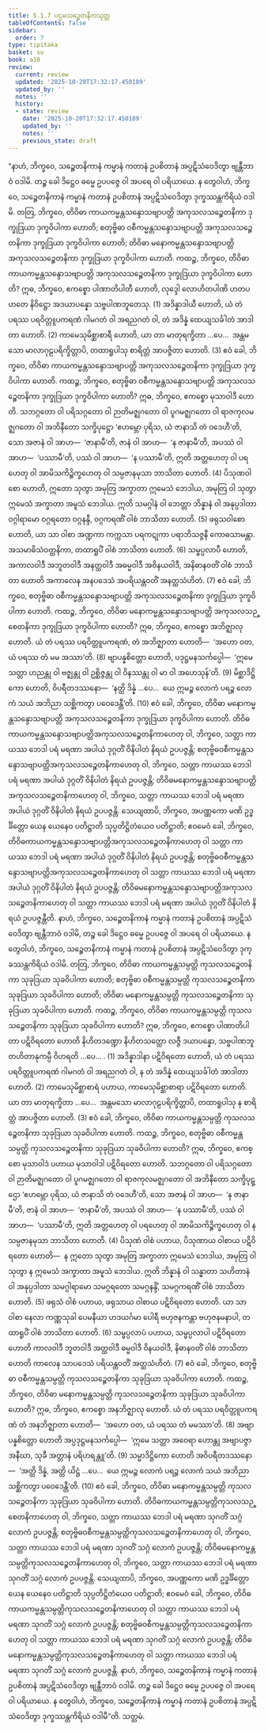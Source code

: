 ```yaml
---
title: 5.1.7 ပဌမသဉ္စေတနိကသုတ္တ
tableOfContents: false
sidebar:
  order: 7
type: tipitaka
basket: su
book: a10
review:
  current: review
  updated: '2025-10-20T17:32:17.450189'
  updated_by: ''
  notes: ''
  history:
  - state: review
    date: '2025-10-20T17:32:17.450189'
    updated_by: ''
    notes: ''
    previous_state: draft
---
```



<DynamicBreadcrumb />


<ReviewStatus review={frontmatter.review} showDetails={true} />

<HypothesisAnnotation frontmatter={frontmatter} />

<Division number="217" book="a10" e="ch" v="17" p="497">

<Paragraph number="1441" book="a10">
“နာဟံ, ဘိက္ခဝေ, သဉ္စေတနိကာနံ ကမ္မာနံ ကတာနံ ဥပစိတာနံ အပ္ပဋိသံဝေဒိတွာ ဗျန္တီဘာဝံ ဝဒါမိ. တဉ္စ ခေါ ဒိဋ္ဌေဝ ဓမ္မေ ဥပပဇ္ဇေ ဝါ အပရေ ဝါ ပရိယာယေ. န တွေဝါဟံ, ဘိက္ခဝေ, သဉ္စေတနိကာနံ ကမ္မာနံ ကတာနံ ဥပစိတာနံ အပ္ပဋိသံဝေဒိတွာ ဒုက္ခဿန္တကိရိယံ ဝဒါမိ.
</Paragraph>

<Paragraph number="1442" book="a10">
တတြ, ဘိက္ခဝေ, တိဝိဓာ ကာယကမ္မန္တသန္ဒောသဗျာပတ္တိ အကုသလသဉ္စေတနိကာ ဒုက္ခုဒြယာ ဒုက္ခဝိပါကာ ဟောတိ; စတုဗ္ဗိဓာ ဝစီကမ္မန္တသန္ဒောသဗျာပတ္တိ အကုသလသဉ္စေတနိကာ ဒုက္ခုဒြယာ ဒုက္ခဝိပါကာ ဟောတိ; တိဝိဓာ မနောကမ္မန္တသန္ဒောသဗျာပတ္တိ အကုသလသဉ္စေတနိကာ ဒုက္ခုဒြယာ ဒုက္ခဝိပါကာ ဟောတိ.
</Paragraph>

<Paragraph number="1443" book="a10">
ကထဉ္စ, ဘိက္ခဝေ, တိဝိဓာ ကာယကမ္မန္တသန္ဒောသဗျာပတ္တိ အကုသလသဉ္စေတနိကာ ဒုက္ခုဒြယာ ဒုက္ခဝိပါကာ ဟောတိ? ဣဓ, ဘိက္ခဝေ, ဧကစ္စော ပါဏာတိပါတီ ဟောတိ, လုဒ္ဒေါ လောဟိတပါဏိ ဟတပဟတေ နိဝိဋ္ဌော အဒယာပန္နော သဗ္ဗပါဏဘူတေသု. (1)
</Paragraph>

<Paragraph number="1444" book="a10">
အဒိန္နာဒါယီ ဟောတိ, ယံ တံ ပရဿ ပရဝိတ္တူပကရဏံ ဂါမဂတံ ဝါ အရညဂတံ ဝါ, တံ အဒိန္နံ ထေယျသင်္ခါတံ အာဒါတာ ဟောတိ. (2)
</Paragraph>

<Paragraph number="1445" book="a10">
ကာမေသုမိစ္ဆာစာရီ ဟောတိ, ယာ တာ မာတုရက္ခိတာ …ပေ…  အန္တမသော မာလာဂုဠပရိက္ခိတ္တာပိ, တထာရူပါသု စာရိတ္တံ အာပဇ္ဇိတာ ဟောတိ. (3)
</Paragraph>

<Paragraph number="1446" book="a10">
ဧဝံ ခေါ, ဘိက္ခဝေ, တိဝိဓာ ကာယကမ္မန္တသန္ဒောသဗျာပတ္တိ အကုသလသဉ္စေတနိကာ ဒုက္ခုဒြယာ ဒုက္ခဝိပါကာ ဟောတိ.
</Paragraph>

<Paragraph number="1447" book="a10">
ကထဉ္စ, ဘိက္ခဝေ, စတုဗ္ဗိဓာ ဝစီကမ္မန္တသန္ဒောသဗျာပတ္တိ အကုသလသဉ္စေတနိကာ ဒုက္ခုဒြယာ ဒုက္ခဝိပါကာ ဟောတိ? ဣဓ, ဘိက္ခဝေ, ဧကစ္စော မုသာဝါဒီ ဟောတိ. သဘဂ္ဂတော ဝါ ပရိသဂ္ဂတော ဝါ ဉာတိမဇ္ဈဂတော ဝါ ပူဂမဇ္ဈဂတော ဝါ ရာဇကုလမဇ္ဈဂတော ဝါ အဘိနီတော သက္ခိပုဋ္ဌော ‘ဧဟမ္ဘော ပုရိသ, ယံ ဇာနာသိ တံ ဝဒေဟီ’တိ, သော အဇာနံ ဝါ အာဟ—  ‘ဇာနာမီ’တိ, ဇာနံ ဝါ အာဟ—  ‘န ဇာနာမီ’တိ, အပဿံ ဝါ အာဟ—  ‘ပဿာမီ’တိ, ပဿံ ဝါ အာဟ—  ‘န ပဿာမီ’တိ, ဣတိ အတ္တဟေတု ဝါ ပရဟေတု ဝါ အာမိသကိဉ္စိက္ခဟေတု ဝါ သမ္ပဇာနမုသာ ဘာသိတာ ဟောတိ. (4)
</Paragraph>

<Paragraph number="1448" book="a10">
ပိသုဏဝါစော ဟောတိ, ဣတော သုတွာ အမုတြ အက္ခာတာ ဣမေသံ ဘေဒါယ, အမုတြ ဝါ သုတွာ ဣမေသံ အက္ခာတာ အမူသံ ဘေဒါယ. ဣတိ သမဂ္ဂါနံ ဝါ ဘေတ္တာ ဘိန္နာနံ ဝါ အနုပ္ပဒါတာ ဝဂ္ဂါရာမော ဝဂ္ဂရတော ဝဂ္ဂနန္ဒီ, ဝဂ္ဂကရဏိံ ဝါစံ ဘာသိတာ ဟောတိ. (5)
</Paragraph>

<Paragraph number="1449" book="a10">
ဖရုသဝါစော ဟောတိ, ယာ သာ ဝါစာ အဏ္ဍကာ ကက္ကသာ ပရကဋုကာ ပရာဘိသဇ္ဇနီ ကောဓသာမန္တာ. အသမာဓိသံဝတ္တနိကာ, တထာရူပိံ ဝါစံ ဘာသိတာ ဟောတိ. (6)
</Paragraph>

<Paragraph number="1450" book="a10">
သမ္ဖပ္ပလာပီ ဟောတိ, အကာလဝါဒီ အဘူတဝါဒီ အနတ္ထဝါဒီ အဓမ္မဝါဒီ အဝိနယဝါဒီ, အနိဓာနဝတိံ ဝါစံ ဘာသိတာ ဟောတိ အကာလေန အနပဒေသံ အပရိယန္တဝတိံ အနတ္ထသံဟိတံ. (7)
</Paragraph>

<Paragraph number="1451" book="a10">
ဧဝံ ခေါ, ဘိက္ခဝေ, စတုဗ္ဗိဓာ ဝစီကမ္မန္တသန္ဒောသဗျာပတ္တိ အကုသလသဉ္စေတနိကာ ဒုက္ခုဒြယာ ဒုက္ခဝိပါကာ ဟောတိ.
</Paragraph>

<Paragraph number="1452" book="a10">
ကထဉ္စ, ဘိက္ခဝေ, တိဝိဓာ မနောကမ္မန္တသန္ဒောသဗျာပတ္တိ အကုသလသဉ္စေတနိကာ ဒုက္ခုဒြယာ ဒုက္ခဝိပါကာ ဟောတိ? ဣဓ, ဘိက္ခဝေ, ဧကစ္စော အဘိဇ္ဈာလု ဟောတိ. ယံ တံ ပရဿ ပရဝိတ္တူပကရဏံ, တံ အဘိဇ္ဈာတာ ဟောတိ—  ‘အဟော ဝတ, ယံ ပရဿ တံ မမ အဿာ’တိ. (8)
</Paragraph>

<Paragraph number="1453" book="a10">
ဗျာပန္နစိတ္တော ဟောတိ, ပဒုဋ္ဌမနသင်္ကပ္ပေါ—  ‘ဣမေ သတ္တာ ဟညန္တု ဝါ ဗဇ္ဈန္တု ဝါ ဥစ္ဆိဇ္ဇန္တု ဝါ ဝိနဿန္တု ဝါ မာ ဝါ အဟေသုန်’တိ. (9)
</Paragraph>

<Paragraph number="1454" book="a10">
မိစ္ဆာဒိဋ္ဌိကော ဟောတိ, ဝိပရီတဒဿနော—  ‘နတ္ထိ ဒိန္နံ …ပေ…  ယေ ဣမဉ္စ လောကံ ပရဉ္စ လောကံ သယံ အဘိညာ သစ္ဆိကတွာ ပဝေဒေန္တီ’တိ. (10)
</Paragraph>

<Paragraph number="1455" book="a10">
ဧဝံ ခေါ, ဘိက္ခဝေ, တိဝိဓာ မနောကမ္မန္တသန္ဒောသဗျာပတ္တိ အကုသလသဉ္စေတနိကာ ဒုက္ခုဒြယာ ဒုက္ခဝိပါကာ ဟောတိ.
</Paragraph>

<Paragraph number="1456" book="a10">
တိဝိဓကာယကမ္မန္တသန္ဒောသဗျာပတ္တိအကုသလသဉ္စေတနိကာဟေတု ဝါ, ဘိက္ခဝေ, သတ္တာ ကာယဿ ဘေဒါ ပရံ မရဏာ အပါယံ ဒုဂ္ဂတိံ ဝိနိပါတံ နိရယံ ဥပပဇ္ဇန္တိ; စတုဗ္ဗိဓဝစီကမ္မန္တသန္ဒောသဗျာပတ္တိအကုသလသဉ္စေတနိကာဟေတု ဝါ, ဘိက္ခဝေ, သတ္တာ ကာယဿ ဘေဒါ ပရံ မရဏာ အပါယံ ဒုဂ္ဂတိံ ဝိနိပါတံ နိရယံ ဥပပဇ္ဇန္တိ; တိဝိဓမနောကမ္မန္တသန္ဒောသဗျာပတ္တိ အကုသလသဉ္စေတနိကာဟေတု ဝါ, ဘိက္ခဝေ, သတ္တာ ကာယဿ ဘေဒါ ပရံ မရဏာ အပါယံ ဒုဂ္ဂတိံ ဝိနိပါတံ နိရယံ ဥပပဇ္ဇန္တိ.
</Paragraph>

<Paragraph number="1457" book="a10">
သေယျထာပိ, ဘိက္ခဝေ, အပဏ္ဏကော မဏိ ဥဒ္ဓင်္ခိတ္တော ယေန ယေနေဝ ပတိဋ္ဌာတိ သုပ္ပတိဋ္ဌိတံယေဝ ပတိဋ္ဌာတိ; ဧဝမေဝံ ခေါ, ဘိက္ခဝေ, တိဝိဓကာယကမ္မန္တသန္ဒောသဗျာပတ္တိအကုသလသဉ္စေတနိကာဟေတု ဝါ သတ္တာ ကာယဿ ဘေဒါ ပရံ မရဏာ အပါယံ ဒုဂ္ဂတိံ ဝိနိပါတံ နိရယံ ဥပပဇ္ဇန္တိ; စတုဗ္ဗိဓဝစီကမ္မန္တသန္ဒောသဗျာပတ္တိအကုသလသဉ္စေတနိကာဟေတု ဝါ သတ္တာ ကာယဿ ဘေဒါ ပရံ မရဏာ အပါယံ ဒုဂ္ဂတိံ ဝိနိပါတံ နိရယံ ဥပပဇ္ဇန္တိ; တိဝိဓမနောကမ္မန္တသန္ဒောသဗျာပတ္တိအကုသလသဉ္စေတနိကာဟေတု ဝါ သတ္တာ ကာယဿ ဘေဒါ ပရံ မရဏာ အပါယံ ဒုဂ္ဂတိံ ဝိနိပါတံ နိရယံ ဥပပဇ္ဇန္တီတိ.
</Paragraph>

<Paragraph number="1458" book="a10">
နာဟံ, ဘိက္ခဝေ, သဉ္စေတနိကာနံ ကမ္မာနံ ကတာနံ ဥပစိတာနံ အပ္ပဋိသံဝေဒိတွာ ဗျန္တီဘာဝံ ဝဒါမိ, တဉ္စ ခေါ ဒိဋ္ဌေဝ ဓမ္မေ ဥပပဇ္ဇေ ဝါ အပရေ ဝါ ပရိယာယေ. န တွေဝါဟံ, ဘိက္ခဝေ, သဉ္စေတနိကာနံ ကမ္မာနံ ကတာနံ ဥပစိတာနံ အပ္ပဋိသံဝေဒိတွာ ဒုက္ခဿန္တကိရိယံ ဝဒါမိ.
</Paragraph>

<Paragraph number="1459" book="a10">
တတြ, ဘိက္ခဝေ, တိဝိဓာ ကာယကမ္မန္တသမ္ပတ္တိ ကုသလသဉ္စေတနိကာ သုခုဒြယာ သုခဝိပါကာ ဟောတိ; စတုဗ္ဗိဓာ ဝစီကမ္မန္တသမ္ပတ္တိ ကုသလသဉ္စေတနိကာ သုခုဒြယာ သုခဝိပါကာ ဟောတိ; တိဝိဓာ မနောကမ္မန္တသမ္ပတ္တိ ကုသလသဉ္စေတနိကာ သုခုဒြယာ သုခဝိပါကာ ဟောတိ.
</Paragraph>

<Paragraph number="1460" book="a10">
ကထဉ္စ, ဘိက္ခဝေ, တိဝိဓာ ကာယကမ္မန္တသမ္ပတ္တိ ကုသလသဉ္စေတနိကာ သုခုဒြယာ သုခဝိပါကာ ဟောတိ? ဣဓ, ဘိက္ခဝေ, ဧကစ္စော ပါဏာတိပါတာ ပဋိဝိရတော ဟောတိ နိဟိတဒဏ္ဍော နိဟိတသတ္ထော လဇ္ဇီ ဒယာပန္နော, သဗ္ဗပါဏဘူတဟိတာနုကမ္ပီ ဝိဟရတိ …ပေ… . (1)
</Paragraph>

<Paragraph number="1461" book="a10">
အဒိန္နာဒါနာ ပဋိဝိရတော ဟောတိ, ယံ တံ ပရဿ ပရဝိတ္တူပကရဏံ ဂါမဂတံ ဝါ အရညဂတံ ဝါ, န တံ အဒိန္နံ ထေယျသင်္ခါတံ အာဒါတာ ဟောတိ. (2)
</Paragraph>

<Paragraph number="1462" book="a10">
ကာမေသုမိစ္ဆာစာရံ ပဟာယ, ကာမေသုမိစ္ဆာစာရာ ပဋိဝိရတော ဟောတိ. ယာ တာ မာတုရက္ခိတာ …ပေ…  အန္တမသော မာလာဂုဠပရိက္ခိတ္တာပိ, တထာရူပါသု န စာရိတ္တံ အာပဇ္ဇိတာ ဟောတိ. (3)
</Paragraph>

<Paragraph number="1463" book="a10">
ဧဝံ ခေါ, ဘိက္ခဝေ, တိဝိဓာ ကာယကမ္မန္တသမ္ပတ္တိ ကုသလသဉ္စေတနိကာ သုခုဒြယာ သုခဝိပါကာ ဟောတိ.
</Paragraph>

<Paragraph number="1464" book="a10">
ကထဉ္စ, ဘိက္ခဝေ, စတုဗ္ဗိဓာ ဝစီကမ္မန္တသမ္ပတ္တိ ကုသလသဉ္စေတနိကာ သုခုဒြယာ သုခဝိပါကာ ဟောတိ? ဣဓ, ဘိက္ခဝေ, ဧကစ္စော မုသာဝါဒံ ပဟာယ မုသာဝါဒါ ပဋိဝိရတော ဟောတိ. သဘဂ္ဂတော ဝါ ပရိသဂ္ဂတော ဝါ ဉာတိမဇ္ဈဂတော ဝါ ပူဂမဇ္ဈဂတော ဝါ ရာဇကုလမဇ္ဈဂတော ဝါ အဘိနီတော သက္ခိပုဋ္ဌော ‘ဧဟမ္ဘော ပုရိသ, ယံ ဇာနာသိ တံ ဝဒေဟီ’တိ, သော အဇာနံ ဝါ အာဟ—  ‘န ဇာနာမီ’တိ, ဇာနံ ဝါ အာဟ—  ‘ဇာနာမီ’တိ, အပဿံ ဝါ အာဟ—  ‘န ပဿာမီ’တိ, ပဿံ ဝါ အာဟ—  ‘ပဿာမီ’တိ, ဣတိ အတ္တဟေတု ဝါ ပရဟေတု ဝါ အာမိသကိဉ္စိက္ခဟေတု ဝါ န သမ္ပဇာနမုသာ ဘာသိတာ ဟောတိ. (4)
</Paragraph>

<Paragraph number="1465" book="a10">
ပိသုဏံ ဝါစံ ပဟာယ, ပိသုဏာယ ဝါစာယ ပဋိဝိရတော ဟောတိ—  န ဣတော သုတွာ အမုတြ အက္ခာတာ ဣမေသံ ဘေဒါယ, အမုတြ ဝါ သုတွာ န ဣမေသံ အက္ခာတာ အမူသံ ဘေဒါယ. ဣတိ ဘိန္နာနံ ဝါ သန္ဓာတာ သဟိတာနံ ဝါ အနုပ္ပဒါတာ သမဂ္ဂါရာမော သမဂ္ဂရတော သမဂ္ဂနန္ဒိံ, သမဂ္ဂကရဏိံ ဝါစံ ဘာသိတာ ဟောတိ. (5)
</Paragraph>

<Paragraph number="1466" book="a10">
ဖရုသံ ဝါစံ ပဟာယ, ဖရုသာယ ဝါစာယ ပဋိဝိရတော ဟောတိ. ယာ သာ ဝါစာ နေလာ ကဏ္ဏသုခါ ပေမနီယာ ဟဒယင်္ဂမာ ပေါရီ ဗဟုဇနကန္တာ ဗဟုဇနမနာပါ, တထာရူပိံ ဝါစံ ဘာသိတာ ဟောတိ. (6)
</Paragraph>

<Paragraph number="1467" book="a10">
သမ္ဖပ္ပလာပံ ပဟာယ, သမ္ဖပ္ပလာပါ ပဋိဝိရတော ဟောတိ ကာလဝါဒီ ဘူတဝါဒီ အတ္ထဝါဒီ ဓမ္မဝါဒီ ဝိနယဝါဒီ, နိဓာနဝတိံ ဝါစံ ဘာသိတာ ဟောတိ ကာလေန သာပဒေသံ ပရိယန္တဝတိံ အတ္ထသံဟိတံ. (7)
</Paragraph>

<Paragraph number="1468" book="a10">
ဧဝံ ခေါ, ဘိက္ခဝေ, စတုဗ္ဗိဓာ ဝစီကမ္မန္တသမ္ပတ္တိ ကုသလသဉ္စေတနိကာ သုခုဒြယာ သုခဝိပါကာ ဟောတိ.
</Paragraph>

<Paragraph number="1469" book="a10">
ကထဉ္စ, ဘိက္ခဝေ, တိဝိဓာ မနောကမ္မန္တသမ္ပတ္တိ ကုသလသဉ္စေတနိကာ သုခုဒြယာ သုခဝိပါကာ ဟောတိ? ဣဓ, ဘိက္ခဝေ, ဧကစ္စော အနဘိဇ္ဈာလု ဟောတိ. ယံ တံ ပရဿ ပရဝိတ္တူပကရဏံ တံ အနဘိဇ္ဈာတာ ဟောတိ—  ‘အဟော ဝတ, ယံ ပရဿ တံ မမဿာ’တိ. (8)
</Paragraph>

<Paragraph number="1470" book="a10">
အဗျာပန္နစိတ္တော ဟောတိ အပ္ပဒုဋ္ဌမနသင်္ကပ္ပေါ—  ‘ဣမေ သတ္တာ အဝေရာ ဟောန္တု အဗျာပဇ္ဇာ အနီဃာ, သုခီ အတ္တာနံ ပရိဟရန္တူ’တိ. (9)
</Paragraph>

<Paragraph number="1471" book="a10">
သမ္မာဒိဋ္ဌိကော ဟောတိ အဝိပရီတဒဿနော—  ‘အတ္ထိ ဒိန္နံ, အတ္ထိ ယိဋ္ဌံ …ပေ…  ယေ ဣမဉ္စ လောကံ ပရဉ္စ လောကံ သယံ အဘိညာ သစ္ဆိကတွာ ပဝေဒေန္တီ’တိ. (10)
</Paragraph>

<Paragraph number="1472" book="a10">
ဧဝံ ခေါ, ဘိက္ခဝေ, တိဝိဓာ မနောကမ္မန္တသမ္ပတ္တိ ကုသလသဉ္စေတနိကာ သုခုဒြယာ သုခဝိပါကာ ဟောတိ.
</Paragraph>

<Paragraph number="1473" book="a10">
တိဝိဓကာယကမ္မန္တသမ္ပတ္တိကုသလသဉ္စေတနိကာဟေတု ဝါ, ဘိက္ခဝေ, သတ္တာ ကာယဿ ဘေဒါ ပရံ မရဏာ သုဂတိံ သဂ္ဂံ လောကံ ဥပပဇ္ဇန္တိ; စတုဗ္ဗိဓဝစီကမ္မန္တသမ္ပတ္တိကုသလသဉ္စေတနိကာဟေတု ဝါ, ဘိက္ခဝေ, သတ္တာ ကာယဿ ဘေဒါ ပရံ မရဏာ သုဂတိံ သဂ္ဂံ လောကံ ဥပပဇ္ဇန္တိ; တိဝိဓမနောကမ္မန္တသမ္ပတ္တိကုသလသဉ္စေတနိကာဟေတု ဝါ, ဘိက္ခဝေ, သတ္တာ ကာယဿ ဘေဒါ ပရံ မရဏာ သုဂတိံ သဂ္ဂံ လောကံ ဥပပဇ္ဇန္တိ.
</Paragraph>

<Paragraph number="1474" book="a10">
သေယျထာပိ, ဘိက္ခဝေ, အပဏ္ဏကော မဏိ ဥဒ္ဓင်္ခိတ္တော ယေန ယေနေဝ ပတိဋ္ဌာတိ သုပ္ပတိဋ္ဌိတံယေဝ ပတိဋ္ဌာတိ; ဧဝမေဝံ ခေါ, ဘိက္ခဝေ, တိဝိဓကာယကမ္မန္တသမ္ပတ္တိကုသလသဉ္စေတနိကာဟေတု ဝါ သတ္တာ ကာယဿ ဘေဒါ ပရံ မရဏာ သုဂတိံ သဂ္ဂံ လောကံ ဥပပဇ္ဇန္တိ; စတုဗ္ဗိဓဝစီကမ္မန္တသမ္ပတ္တိကုသလသဉ္စေတနိကာဟေတု ဝါ သတ္တာ ကာယဿ ဘေဒါ ပရံ မရဏာ သုဂတိံ သဂ္ဂံ လောကံ ဥပပဇ္ဇန္တိ; တိဝိဓမနောကမ္မန္တသမ္ပတ္တိကုသလသဉ္စေတနိကာဟေတု ဝါ သတ္တာ ကာယဿ ဘေဒါ ပရံ မရဏာ သုဂတိံ သဂ္ဂံ လောကံ ဥပပဇ္ဇန္တိ. နာဟံ, ဘိက္ခဝေ, သဉ္စေတနိကာနံ ကမ္မာနံ ကတာနံ ဥပစိတာနံ အပ္ပဋိသံဝေဒိတွာ ဗျန္တီဘာဝံ ဝဒါမိ. တဉ္စ ခေါ ဒိဋ္ဌေဝ ဓမ္မေ ဥပပဇ္ဇေ ဝါ အပရေ ဝါ ပရိယာယေ. န တွေဝါဟံ, ဘိက္ခဝေ, သဉ္စေတနိကာနံ ကမ္မာနံ ကတာနံ ဥပစိတာနံ အပ္ပဋိသံဝေဒိတွာ ဒုက္ခဿန္တကိရိယံ ဝဒါမီ”တိ. သတ္တမံ.
</Paragraph>
</Division>